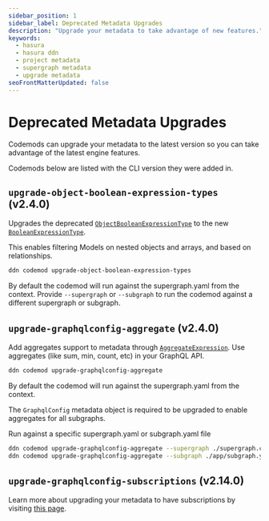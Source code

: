 ```yaml
---
sidebar_position: 1
sidebar_label: Deprecated Metadata Upgrades
description: "Upgrade your metadata to take advantage of new features."
keywords:
  - hasura
  - hasura ddn
  - project metadata
  - supergraph metadata
  - upgrade metadata
seoFrontMatterUpdated: false
---
```


[//]: # "Add codemods in the order the user is expected to run them."
[//]: # "This is a descending order list. Newer codemods appear at the top."

# Deprecated Metadata Upgrades

Codemods can upgrade your metadata to the latest version so you can take advantage of the latest engine features.

Codemods below are listed with the CLI version they were added in.

## `upgrade-object-boolean-expression-types` (v2.4.0)

Upgrades the deprecated
[`ObjectBooleanExpressionType`](/reference/metadata-reference/boolean-expressions.mdx#objectbooleanexpressiontype-objectbooleanexpressiontype)
to the new [`BooleanExpressionType`](/reference/metadata-reference/boolean-expressions.mdx).

This enables filtering Models on nested objects and arrays, and based on relationships.

```bash
ddn codemod upgrade-object-boolean-expression-types
```

By default the codemod will run against the supergraph.yaml from the context. Provide `--supergraph` or `--subgraph` to
run the codemod against a different supergraph or subgraph.

## `upgrade-graphqlconfig-aggregate` (v2.4.0)

Add aggregates support to metadata through [`AggregateExpression`](/reference/metadata-reference/aggregate-expressions).
Use aggregates (like sum, min, count, etc) in your GraphQL API.

```bash
ddn codemod upgrade-graphqlconfig-aggregate
```

By default the codemod will run against the supergraph.yaml from the context.

The `GraphqlConfig` metadata object is required to be upgraded to enable aggregates for all subgraphs.

Run against a specific supergraph.yaml or subgraph.yaml file

```bash
ddn codemod upgrade-graphqlconfig-aggregate --supergraph ./supergraph.cloud.yaml
ddn codemod upgrade-graphqlconfig-aggregate --subgraph ./app/subgraph.yaml
```

## `upgrade-graphqlconfig-subscriptions` (v2.14.0)

Learn more about upgrading your metadata to have subscriptions by visiting [this page](/graphql-api/subscriptions/).
